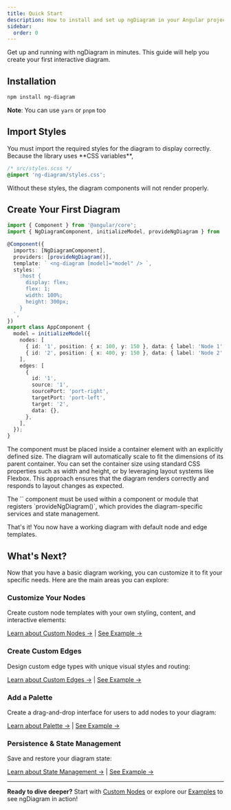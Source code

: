 ```yaml
---
title: Quick Start
description: How to install and set up ngDiagram in your Angular project
sidebar:
  order: 0
---
```



Get up and running with ngDiagram in minutes. This guide will help you create your first interactive diagram.

## Installation

```bash
npm install ng-diagram
```

**Note**: You can use `yarn` or `pnpm` too

## Import Styles

<Aside type="caution" title="Important">
  You must import the required styles for the diagram to display correctly. Because the library uses **CSS variables**,
</Aside>

```css
/* src/styles.scss */
@import 'ng-diagram/styles.css';
```

Without these styles, the diagram components will not render properly.

## Create Your First Diagram

```typescript
import { Component } from '@angular/core';
import { NgDiagramComponent, initializeModel, provideNgDiagram } from 'ng-diagram';

@Component({
  imports: [NgDiagramComponent],
  providers: [provideNgDiagram()],
  template: ` <ng-diagram [model]="model" /> `,
  styles: `
    :host {
      display: flex;
      flex: 1;
      width: 100%;
      height: 300px;
    }
  `,
})
export class AppComponent {
  model = initializeModel({
    nodes: [
      { id: '1', position: { x: 100, y: 150 }, data: { label: 'Node 1' } },
      { id: '2', position: { x: 400, y: 150 }, data: { label: 'Node 2' } },
    ],
    edges: [
      {
        id: '1',
        source: '1',
        sourcePort: 'port-right',
        targetPort: 'port-left',
        target: '2',
        data: {},
      },
    ],
  });
}
```

The <ng-diagram> component must be placed inside a container element with an explicitly defined size.
The diagram will automatically scale to fit the dimensions of its parent container.
You can set the container size using standard CSS properties such as width and height, or by leveraging layout systems like Flexbox.
This approach ensures that the diagram renders correctly and responds to layout changes as expected.

<Aside type="caution" title="Important">
The `<ng-diagram>` component must be used within a component or module that registers `provideNgDiagram()`, 
which provides the diagram-specific services and state management.
</Aside>

That's it! You now have a working diagram with default node and edge templates.

<NgDiagramComponentContainer />

## What's Next?

Now that you have a basic diagram working, you can customize it to fit your specific needs. Here are the main areas you can explore:

### Customize Your Nodes

Create custom node templates with your own styling, content, and interactive elements:

[Learn about Custom Nodes →](/docs/internals/nodes/custom-nodes) | [See Example →](/docs/examples/custom-node)

### Create Custom Edges

Design custom edge types with unique visual styles and routing:

[Learn about Custom Edges →](/docs/internals/edges/custom-edges) | [See Example →](/docs/examples/custom-edge)

### Add a Palette

Create a drag-and-drop interface for users to add nodes to your diagram:

[Learn about Palette →](/docs/internals/palette) | [See Example →](/docs/examples/palette)

### Persistence & State Management

Save and restore your diagram state:

[Learn about State Management →](/docs/internals/state-management) | [See Example →](/docs/examples/save-state)

---

**Ready to dive deeper?** Start with [Custom Nodes](/docs/internals/nodes/custom-nodes) or explore our [Examples](/docs/examples) to see ngDiagram in action!
